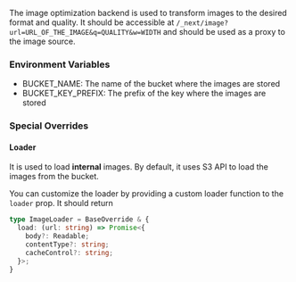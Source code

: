 The image optimization backend is used to transform images to the desired format and quality. 
It should be accessible at `/_next/image?url=URL_OF_THE_IMAGE&q=QUALITY&w=WIDTH` and should be used as a proxy to the image source.

### Environment Variables
  - BUCKET_NAME: The name of the bucket where the images are stored
  - BUCKET_KEY_PREFIX: The prefix of the key where the images are stored

### Special Overrides

#### Loader
It is used to load **internal** images. By default, it uses S3 API to load the images from the bucket.

You can customize the loader by providing a custom loader function to the `loader` prop.
It should return 
```typescript
type ImageLoader = BaseOverride & {
  load: (url: string) => Promise<{
    body?: Readable;
    contentType?: string;
    cacheControl?: string;
  }>;
}
```